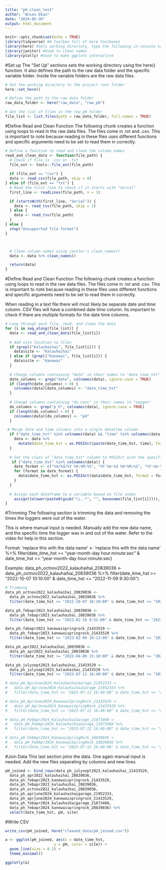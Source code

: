 ```yaml
---
title: "pH_clean_test"
author: "Anson Ekau"
date: "2024-05-30"
output: html_document
---
```


```r
knitr::opts_chunk$set(echo = TRUE)
library(tidyverse) #A toolbox full of more toolboxes
library(here) #Sets working directory, type the following in console or in a code chunk. 'here::set_here()' 
library(janitor) #Used to clean names
library(plotly) #Used to make ggplots interactive
```

#Set up
The "Set Up" sections sets the working directory using the here() function. It also defines the path to the raw data folder and the specific variable folder. Inside the variable folders are the raw data files. 
```r

# Set the working directory to the project root folder
here::set_here()

# Define the path to the raw data folder
raw_data_folder <- here("raw_data", "raw_pH")

# Get the list of files in the raw_pH folder
file_list <- list.files(path = raw_data_folder, full.names = TRUE)

```


#Define Read and Clean Function
The following chunk creates a function using loops to read in the raw data files. The files come in .txt and .csv. This is important to note because reading in these files uses different functions and specific arguments need to be set to read them in correctly. 
```r
# Define a function to read and clean the column names
read_and_clean_data <- function(file_path) {
  # Check if file is .csv or .txt
  file_ext <- tools::file_ext(file_path)
  
  if (file_ext == "csv") {
  data <- read_csv(file_path, skip = 0)
} else if (file_ext == "txt") {
  # Read the first line to check if it starts with "Serial"
  first_line <- readLines(file_path, n = 1)

  if (startsWith(first_line, "Serial")) {
    data <- read_tsv(file_path, skip = 1)
  } else {
    data <- read_tsv(file_path)
  }
} else {
  stop("Unsupported file format")
}



  # Clean column names using janitor's clean_names()
  data <- data %>% clean_names()

  return(data)
}
```


#Define Read and Clean Function
The following chunk creates a function using loops to read in the raw data files. The files come in .txt and .csv. This is important to note because reading in these files uses different functions and specific arguments need to be set to read them in correctly. 

When reading in a text file there will most likely be separate date and time column. CSV files will have a combined date time column. Its important to check if there are multiple formats for the date time columns.
```r

# Loop through each file, read, and clean the data
for (i in seq_along(file_list)) {
  data <- read_and_clean_data(file_list[i])
  
  # Add site location to files
  if (grepl("Kalauhaihai", file_list[i])) {
    data$site <- "Kalauhaihai"
  } else if (grepl("Kanewai", file_list[i])) {
    data$site <- "Kanewai"
  }
  
  # Change columns containing "date" in their names to "date_time_hst"
  date_columns <- grep("date", colnames(data), ignore.case = TRUE)
  if (length(date_columns) > 0) {
    colnames(data)[date_columns] <- "date_time_hst"
  }
  
  # Change columns containing "do_conc" in their names to "oxygen"
  do_columns <- grep("p_h", colnames(data), ignore.case = TRUE)
  if (length(do_columns) > 0) {
    colnames(data)[do_columns] <- "pH"
  }

 # Merge date and time columns into a single datetime column
  if ("date_time_hst" %in% colnames(data) && "time" %in% colnames(data)) {
    data <- data %>%
      mutate(date_time_hst = as.POSIXct(paste(date_time_hst, time), format = "%d-%m-%y %H:%M:%S"))
  }
  
  # Set the class of "date_time_hst" column to POSIXct with the specified format
   if ("date_time_hst" %in% colnames(data)) {
    date_format <- c("%m/%d/%Y %H:%M:%S", "%Y-%m-%d %H:%M:%S", "%Y-%m-%d %H:%M:%S %Z")
    for (format in date_format) {
      data$date_time_hst <- as.POSIXct(data$date_time_hst, format = format, tz = "UTC", tryFormats = c(format))
    }
  }
  
  # Assign each dataframe to a variable based on file index
    assign(tolower(paste0(gsub("\\..*", "", basename(file_list[i])))), data)
}
```

#Trimming
The following section is trimming the data and removing the times the loggers were out of the water. 

This is where manual input is needed. Manually add the new data name, and the specific time the logger was in and out of the water. Refer to the video for help in this section. 

Format:
'replace this with the data name' <- 'replace this with the data name' %>% 
  filter(date_time_hst >= "year-month-day hour:minute:sec" & date_time_hst <= "year-month-day hour:minute:sec)
  
Example: 
data_ph_octnov2022_kalauhaihai_20839036 <- 
  data_ph_octnov2022_kalauhaihai_20839036 %>% 
  filter(date_time_hst >= "2022-10-07 10:10:00" & date_time_hst <= "2022-11-09 9:30:00")
```r
# Trimming
data_ph_octnov2022_kalauhaihai_20839036 <- 
  data_ph_octnov2022_kalauhaihai_20839036 %>% 
  filter(date_time_hst >= "2022-10-07 10:10:00" & date_time_hst <= "2022-11-09 9:30:00")

data_ph_febapr2023_kalauhaihai_20839036 <-
  data_ph_febapr2023_kalauhaihai_20839036 %>% 
  filter(date_time_hst >= "2023-02-16 9:52:00" & date_time_hst <= "2023-04-06 09:35:00")

data_ph_febapr2023_kanewaispringrock_21433529 <-
  data_ph_febapr2023_kanewaispringrock_21433529 %>% 
  filter(date_time_hst >= "2023-02-09 10:13:00" & date_time_hst <= "2023-04-06 10:15:00")

data_ph_apr2022_kalauhaihai_20839036 <-
  data_ph_apr2022_kalauhaihai_20839036 %>% 
  filter(date_time_hst >= "2022-04-09 15:10:00" & date_time_hst <= "2022-04-19 09:30:00")

data_ph_julysept2023_kalauhaihai_21433529 <-
  data_ph_julysept2023_kalauhaihai_21433529 %>% 
  filter(date_time_hst >= "2023-07-12 16:40:00" & date_time_hst <= "2023-09-17 13:25:00")

# data_pH_AprJune2024_KalauhaihaiGarage_21952333 <-
#   data_pH_AprJune2024_KalauhaihaiGarage_21952333 %>% 
#   filter(date_time_hst >= "2023-07-12 16:40:00" & date_time_hst <= "2023-09-17 13:25:00")

# data_pH_AprJune2024_KanewaiSpringRock_21433529 <-
#   data_pH_AprJune2024_KanewaiSpringRock_21433529 %>% 
#   filter(date_time_hst >= "2023-07-12 16:40:00" & date_time_hst <= "2023-09-17 13:25:00")

# data_pH_FebApr2024_KalauhaihaiGarage_21873460 <-
#   data_pH_FebApr2024_KalauhaihaiGarage_21873460 %>% 
#   filter(date_time_hst >= "2023-07-12 16:40:00" & date_time_hst <= "2023-09-17 13:25:00")

# data_pH_FebApr2024_KanewaiSpringRock_20839036 <-
#   data_pH_FebApr2024_KanewaiSpringRock_20839036 %>% 
#   filter(date_time_hst >= "2023-07-12 16:40:00" & date_time_hst <= "2023-09-17 13:25:00")

```

#Join Data
This last section joins the data. One again manual input is needed. Add the new files separating by columns and new lines. 
```r
pH_joined <- bind_rows(data_ph_julysept2023_kalauhaihai_21433529,
  data_ph_apr2022_kalauhaihai_20839036,
  data_ph_febapr2023_kanewaispringrock_21433529,
  data_ph_febapr2023_kalauhaihai_20839036,
  data_ph_octnov2022_kalauhaihai_20839036,
  data_ph_aprjune2024_kalauhaihaigarage_21952333,
  data_ph_aprjune2024_kanewaispringrock_21433529,
  data_ph_febapr2024_kalauhaihaigarage_21873460,
  data_ph_febapr2024_kanewaispringrock_20839036) %>% 
  select(date_time_hst, pH, site)
```

#Write CSV
```r
write_csv(pH_joined, here("cleaned_data/pH_joined.csv"))
```

```r
a <- ggplot(pH_joined, aes(x = date_time_hst, 
                      y = pH, color = site)) +
  geom_line(size = 0.1) +
  theme_minimal()

ggplotly(a)
```
